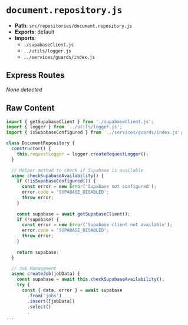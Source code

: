 # `document.repository.js`

- **Path**: `src/repositories/document.repository.js`
- **Exports**: default
- **Imports**:
  - `./supabaseClient.js`
  - `../utils/logger.js`
  - `../services/guards/index.js`

## Express Routes
_None detected_

## Raw Content

```js
import { getSupabaseClient } from './supabaseClient.js';
import { logger } from '../utils/logger.js';
import { isSupabaseConfigured } from '../services/guards/index.js';

class DocumentRepository {
  constructor() {
    this.requestLogger = logger.createRequestLogger();
  }

  // Helper method to check if Supabase is available
  async checkSupabaseAvailability() {
    if (!isSupabaseConfigured()) {
      const error = new Error('Supabase not configured');
      error.code = 'SUPABASE_DISABLED';
      throw error;
    }
    
    const supabase = await getSupabaseClient();
    if (!supabase) {
      const error = new Error('Supabase client not available');
      error.code = 'SUPABASE_DISABLED';
      throw error;
    }
    
    return supabase;
  }

  // Job Management
  async createJob(jobData) {
    const supabase = await this.checkSupabaseAvailability();
    try {
      const { data, error } = await supabase
        .from('jobs')
        .insert([jobData])
        .select()
        .
...
```
